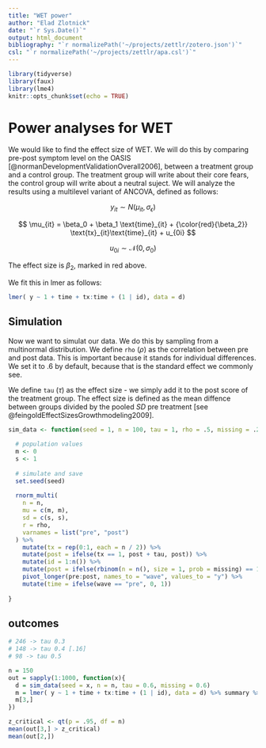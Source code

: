 ```yaml
---
title: "WET power"
author: "Elad Zlotnick"
date: "`r Sys.Date()`"
output: html_document
bibliography: "`r normalizePath('~/projects/zettlr/zotero.json')`"
csl: "`r normalizePath('~/projects/zettlr/apa.csl')`"
---
```


```r
library(tidyverse)
library(faux)
library(lme4)
knitr::opts_chunk$set(echo = TRUE)
```

# Power analyses for WET

We would like to find the effect size of WET.
We will do this by comparing pre-post symptom level on the OASIS [@normanDevelopmentValidationOverall2006], between a treatment group and a control group.
The treatment group will write about their core fears, the control group will write about a neutral suject.
We will analyze the results using a multilevel variant of ANCOVA, defined as follows:


$$  y_{it} \sim N(\mu_{it}, \sigma_\epsilon) $$

$$ \mu_{it} = \beta_0 + \beta_1 \text{time}_{it} + {\color{red}{\beta_2}} \text{tx}_{it}\text{time}_{it} + u_{0i} $$

$$u_{0i} \sim \mathcal N(0, \sigma_0)$$

The effect size is $\beta_2$, marked in red above.

We fit this in lmer as follows:
```r
lmer( y ~ 1 + time + tx:time + (1 | id), data = d) 
```

## Simulation

Now we want to simulat our data.
We do this by sampling from a multinormal distribution.
We define `rho` ($\rho$) as the correlation between pre and post data.
This is important because it stands for individual differences.
We set it to $.6$ by default, because that is the standard effect we commonly see.

We define `tau` ($\tau$) as the effect size - we simply add it to the post score of the treatment group.
The effect size is defined as the mean diffence between groups divided by the pooled $SD$ pre treatment [see @feingoldEffectSizesGrowthmodeling2009].


```r
sim_data <- function(seed = 1, n = 100, tau = 1, rho = .5, missing = .2) {
  
  # population values
  m <- 0
  s <- 1
  
  # simulate and save
  set.seed(seed)
  
  rnorm_multi(
    n = n,
    mu = c(m, m),
    sd = c(s, s), 
    r = rho, 
    varnames = list("pre", "post")
  ) %>% 
    mutate(tx = rep(0:1, each = n / 2)) %>% 
    mutate(post = ifelse(tx == 1, post + tau, post)) %>%
    mutate(id = 1:n()) %>% 
    mutate(post = ifelse(rbinom(n = n(), size = 1, prob = missing) == 1, NA, post)) %>% 
    pivot_longer(pre:post, names_to = "wave", values_to = "y") %>% 
    mutate(time = ifelse(wave == "pre", 0, 1))
  
}
```

## outcomes

```r

# 246 -> tau 0.3
# 148 -> tau 0.4 [.16]
# 98 -> tau 0.5

n = 150
out = sapply(1:1000, function(x){
  d = sim_data(seed = x, n = n, tau = 0.6, missing = 0.6)
  m = lmer( y ~ 1 + time + tx:time + (1 | id), data = d) %>% summary %>% .$coefficients
  m[3,]
})

z_critical <- qt(p = .95, df = n)
mean(out[3,] > z_critical)
mean(out[2,])
```
